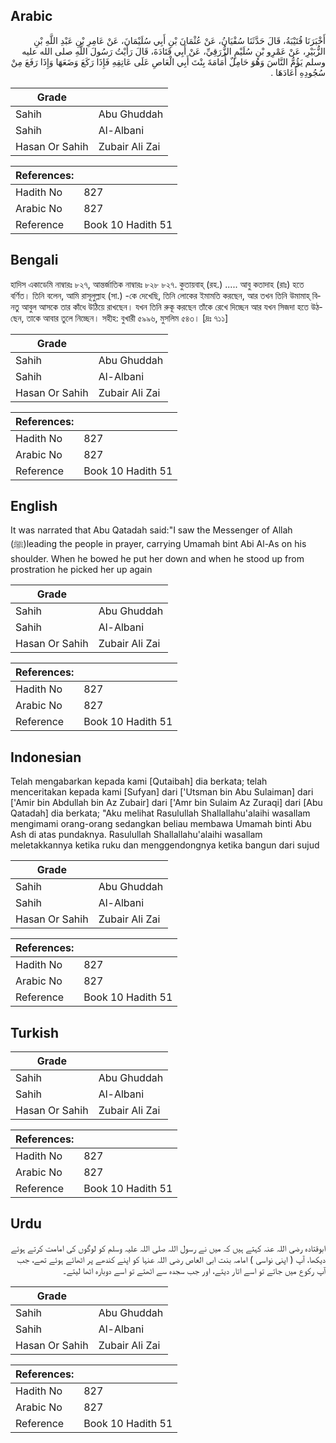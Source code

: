 ## Arabic


<div dir="rtl" lang="ar" style={{fontSize:'larger',backgroundColor:'#f8f9fa',padding:20}}>
أَخْبَرَنَا قُتَيْبَةُ، قَالَ حَدَّثَنَا سُفْيَانُ، عَنْ عُثْمَانَ بْنِ أَبِي سُلَيْمَانَ، عَنْ عَامِرِ بْنِ عَبْدِ اللَّهِ بْنِ الزُّبَيْرِ، عَنْ عَمْرِو بْنِ سُلَيْمٍ الزُّرَقِيِّ، عَنْ أَبِي قَتَادَةَ، قَالَ رَأَيْتُ رَسُولَ اللَّهِ صلى الله عليه وسلم يَؤُمُّ النَّاسَ وَهُوَ حَامِلٌ أُمَامَةَ بِنْتَ أَبِي الْعَاصِ عَلَى عَاتِقِهِ فَإِذَا رَكَعَ وَضَعَهَا وَإِذَا رَفَعَ مِنْ سُجُودِهِ أَعَادَهَا ‏.‏
</div>
<div style={{backgroundColor:'#f8f9fa',padding:20, marginBottom: 10}}><table> <thead> <tr> <th>Grade</th> <th></th> </tr> </thead> <tbody> <tr><td>Sahih</td><td>Abu Ghuddah</td></tr><tr><td>Sahih</td><td>Al-Albani</td></tr><tr><td>Hasan Or Sahih</td><td>Zubair Ali Zai</td></tr></tbody></table><table> <thead> <tr> <th>References:</th> <th></th> </tr> </thead> <tbody><tr><td>Hadith No</td><td>827</td></tr><tr><td>Arabic No</td><td>827</td></tr><tr><td>Reference</td><td>Book 10 Hadith 51</td></tr></tbody></table></div>

## Bengali


<div dir="ltr" lang="bn" style={{fontSize:'larger',backgroundColor:'#f8f9fa',padding:20}}>
হাদিস একাডেমি নাম্বারঃ ৮২৭, আন্তর্জাতিক নাম্বারঃ ৮২৮ ৮২৭. কুতায়বাহ্ (রহ.) ..... আবু কতাদাহ (রাঃ) হতে বর্ণিত। তিনি বলেন, আমি রাসূলুল্লাহ (সা.) -কে দেখেছি, তিনি লোকের ইমামতি করছেন, আর তখন তিনি উমামাহ্ বিনতু আবুল আসকে তার কাঁধে উঠিয়ে রাখছেন। যখন তিনি রুকূ করছেন তাঁকে রেখে দিচ্ছেন আর যখন সিজদা হতে উঠছেন, তাকে আবার তুলে নিচ্ছেন। সহীহ: বুখারী ৫৯৯৬, মুসলিম ৫৪৩। [দ্রঃ ৭১১]
</div>
<div style={{backgroundColor:'#f8f9fa',padding:20, marginBottom: 10}}><table> <thead> <tr> <th>Grade</th> <th></th> </tr> </thead> <tbody> <tr><td>Sahih</td><td>Abu Ghuddah</td></tr><tr><td>Sahih</td><td>Al-Albani</td></tr><tr><td>Hasan Or Sahih</td><td>Zubair Ali Zai</td></tr></tbody></table><table> <thead> <tr> <th>References:</th> <th></th> </tr> </thead> <tbody><tr><td>Hadith No</td><td>827</td></tr><tr><td>Arabic No</td><td>827</td></tr><tr><td>Reference</td><td>Book 10 Hadith 51</td></tr></tbody></table></div>

## English


<div dir="ltr" lang="en" style={{fontSize:'larger',backgroundColor:'#f8f9fa',padding:20}}>
It was narrated that Abu Qatadah said:"I saw the Messenger of Allah (ﷺ)leading the people in prayer, carrying Umamah bint Abi Al-As on his shoulder. When he bowed he put her down and when he stood up from prostration he picked her up again
</div>
<div style={{backgroundColor:'#f8f9fa',padding:20, marginBottom: 10}}><table> <thead> <tr> <th>Grade</th> <th></th> </tr> </thead> <tbody> <tr><td>Sahih</td><td>Abu Ghuddah</td></tr><tr><td>Sahih</td><td>Al-Albani</td></tr><tr><td>Hasan Or Sahih</td><td>Zubair Ali Zai</td></tr></tbody></table><table> <thead> <tr> <th>References:</th> <th></th> </tr> </thead> <tbody><tr><td>Hadith No</td><td>827</td></tr><tr><td>Arabic No</td><td>827</td></tr><tr><td>Reference</td><td>Book 10 Hadith 51</td></tr></tbody></table></div>

## Indonesian


<div dir="ltr" lang="id" style={{fontSize:'larger',backgroundColor:'#f8f9fa',padding:20}}>
Telah mengabarkan kepada kami [Qutaibah] dia berkata; telah menceritakan kepada kami [Sufyan] dari ['Utsman bin Abu Sulaiman] dari ['Amir bin Abdullah bin Az Zubair] dari ['Amr bin Sulaim Az Zuraqi] dari [Abu Qatadah] dia berkata; "Aku melihat Rasulullah Shallallahu'alaihi wasallam mengimami orang-orang sedangkan beliau membawa Umamah binti Abu Ash di atas pundaknya. Rasulullah Shallallahu'alaihi wasallam meletakkannya ketika ruku dan menggendongnya ketika bangun dari sujud
</div>
<div style={{backgroundColor:'#f8f9fa',padding:20, marginBottom: 10}}><table> <thead> <tr> <th>Grade</th> <th></th> </tr> </thead> <tbody> <tr><td>Sahih</td><td>Abu Ghuddah</td></tr><tr><td>Sahih</td><td>Al-Albani</td></tr><tr><td>Hasan Or Sahih</td><td>Zubair Ali Zai</td></tr></tbody></table><table> <thead> <tr> <th>References:</th> <th></th> </tr> </thead> <tbody><tr><td>Hadith No</td><td>827</td></tr><tr><td>Arabic No</td><td>827</td></tr><tr><td>Reference</td><td>Book 10 Hadith 51</td></tr></tbody></table></div>

## Turkish


<div dir="ltr" lang="tr" style={{fontSize:'larger',backgroundColor:'#f8f9fa',padding:20}}>

</div>
<div style={{backgroundColor:'#f8f9fa',padding:20, marginBottom: 10}}><table> <thead> <tr> <th>Grade</th> <th></th> </tr> </thead> <tbody> <tr><td>Sahih</td><td>Abu Ghuddah</td></tr><tr><td>Sahih</td><td>Al-Albani</td></tr><tr><td>Hasan Or Sahih</td><td>Zubair Ali Zai</td></tr></tbody></table><table> <thead> <tr> <th>References:</th> <th></th> </tr> </thead> <tbody><tr><td>Hadith No</td><td>827</td></tr><tr><td>Arabic No</td><td>827</td></tr><tr><td>Reference</td><td>Book 10 Hadith 51</td></tr></tbody></table></div>

## Urdu


<div dir="rtl" lang="ur" style={{fontSize:'larger',backgroundColor:'#f8f9fa',padding:20}}>
ابوقتادہ رضی اللہ عنہ کہتے ہیں کہ میں نے رسول اللہ صلی اللہ علیہ وسلم کو لوگوں کی امامت کرتے ہوئے دیکھا، آپ ( اپنی نواسی ) امامہ بنت ابی العاص رضی اللہ عنہا کو اپنے کندھے پر اٹھائے ہوئے تھے، جب آپ رکوع میں جاتے تو اسے اتار دیتے، اور جب سجدہ سے اٹھتے تو اسے دوبارہ اٹھا لیتے۔
</div>
<div style={{backgroundColor:'#f8f9fa',padding:20, marginBottom: 10}}><table> <thead> <tr> <th>Grade</th> <th></th> </tr> </thead> <tbody> <tr><td>Sahih</td><td>Abu Ghuddah</td></tr><tr><td>Sahih</td><td>Al-Albani</td></tr><tr><td>Hasan Or Sahih</td><td>Zubair Ali Zai</td></tr></tbody></table><table> <thead> <tr> <th>References:</th> <th></th> </tr> </thead> <tbody><tr><td>Hadith No</td><td>827</td></tr><tr><td>Arabic No</td><td>827</td></tr><tr><td>Reference</td><td>Book 10 Hadith 51</td></tr></tbody></table></div>